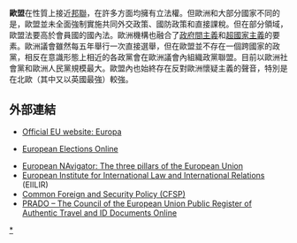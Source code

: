 {{Unreferenced|time=2021-05-29T16:22:03+00:00}}
{{EU-politics}}
'''歐盟'''在性質上接近[[邦聯|邦聯]]，在許多方面均擁有立法權。但歐洲和大部分國家不同的是，歐盟並未全面強制實施共同外交政策、國防政策和直接課稅。但在部分領域，歐盟法要高於會員國的國內法。歐洲機構也融合了[[政府間主義|政府間主義]]和[[超國家主義|超國家主義]]的要素。歐洲議會雖然每五年舉行一次直接選舉，但在歐盟並不存在一個跨國家的政黨，相反在意識形態上相近的各政黨會在歐洲議會內組織政黨聯盟。目前以歐洲社會黨和歐洲人民黨規模最大。歐盟內也始終存在反對歐洲懷疑主義的聲音，特別是在北歐（其中又以英國最強）較強。

==外部連結==
* [http://www.europa.eu/ Official EU website: Europa] {{Wayback|url=http://www.europa.eu/ |date=20080912060603 }}
* {{fr icon}} [http://www.europe-politique.eu/ European Elections Online] {{Wayback|url=http://www.europe-politique.eu/ |date=20170617094400 }}
* [http://www.ena.lu?lang=2&doc=20992 European NAvigator: The three pillars of the European Union] {{Wayback|url=http://www.ena.lu/?lang=2&doc=20992 |date=20070930210146 }}
* [https://web.archive.org/web/20140508145527/http://www.eiilir.eu/ European Institute for International Law and International Relations] (EIILIR)
* [http://ec.europa.eu/comm/external_relations/cfsp/intro/index.htm Common Foreign and Security Policy (CFSP)] {{Wayback|url=http://ec.europa.eu/comm/external_relations/cfsp/intro/index.htm |date=20070429184029 }}
* [https://web.archive.org/web/20110719061623/http://prado.consilium.europa.eu/en/homeIndex.html PRADO – The Council of the European Union Public Register of Authentic Travel and ID Documents Online]
{{欧洲题目|政治}}
[[Category:歐盟政治|*]]